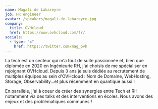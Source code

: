 ```yaml
---
name: Magali de Labareyre
job: HR engineer
avatar: /speakers/magali-de-labareyre.jpg
company:
  title: OVHcloud
  href: https://www.ovhcloud.com/fr/
socials:
  - type: "x"
    href: https://twitter.com/mag_ovh
---
```


La tech est un secteur qui m'a tout de suite passionnée et, bien que diplomée en 2020 en Ingénieurie RH, j'ai choisis de me spécialiser en rejoignant OVHcloud.
Depuis 3 ans je suis dédiée au recrutement de multiples équipes au sein d'OVHcloud : Nom de Domaine, WebHosting, Storage, Observability...et plus récemment en
quantique aussi !

En parallèle, j'ai à coeur de créer des synergies entre Tech et RH notamment via des talks et des interventions en écoles. Nous avons des enjeux et des
problématiques communes !
